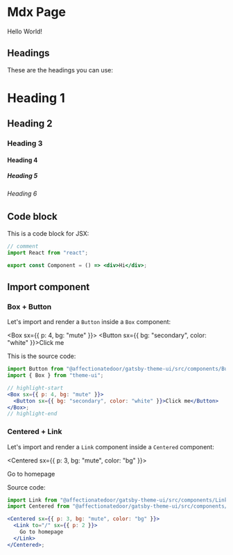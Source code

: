 # Mdx Page

Hello World!

## Headings

These are the headings you can use:

# Heading 1

## Heading 2

### Heading 3

#### Heading 4

##### Heading 5

###### Heading 6

## Code block

This is a code block for JSX:

```jsx
// comment
import React from "react";

export const Component = () => <div>Hi</div>;
```

## Import component

### Box + Button

Let's import and render a `Button` inside a `Box` component:


<Box sx={{ p: 4, bg: "mute" }}>
  <Button sx={{ bg: "secondary", color: "white" }}>Click me</Button>
</Box>

This is the source code:

```jsx
import Button from "@affectionatedoor/gatsby-theme-ui/src/components/Button";
import { Box } from "theme-ui";

// highlight-start
<Box sx={{ p: 4, bg: "mute" }}>
  <Button sx={{ bg: "secondary", color: "white" }}>Click me</Button>
</Box>;
// highlight-end
```

### Centered + Link

Let's import and render a `Link` component inside a `Centered` component:


<Centered sx={{ p: 3, bg: "mute", color: "bg" }}>
  <Link to="/" sx={{ p: 2 }}>
    Go to homepage
  </Link>
</Centered>

Source code:

```jsx
import Link from "@affectionatedoor/gatsby-theme-ui/src/components/Link";
import Centered from "@affectionatedoor/gatsby-theme-ui/src/components/Centered";

<Centered sx={{ p: 3, bg: "mute", color: "bg" }}>
  <Link to="/" sx={{ p: 2 }}>
    Go to homepage
  </Link>
</Centered>;
```
